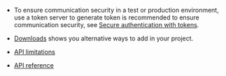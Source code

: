 
- To ensure communication security in a test or production environment, use a token server to generate token is
recommended to ensure communication security, see  [Secure authentication with tokens](../develop/authentication-workflow).

- [Downloads](../reference/downloads) shows you alternative ways to add <Vg k="MESS_SDK" /> in your project.

- [API limitations](/en/signaling/reference/limitations)

- [<Vg k="MESS_SDK"/> API reference](/en/signaling/reference/api)
